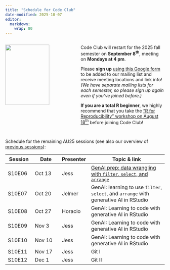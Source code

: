 ```yaml
---
title: "Schedule for Code Club"
date-modified: 2025-10-07
editor: 
  markdown: 
    wrap: 80
---
```


::::: columns
::: {.column width="45%"}
![](img/codeclub_logo.png){fig-align="center" width="80%"}
:::

::: {.column width="55%"}
Code Club will restart for the 2025 fall semester on **September 8^th^**,
meeting on **Mondays at 4 pm**.

Please **sign up** [using this Google form](https://forms.gle/eYkMvmJShrcANUrt5)
to be added to our mailing list and receive meeting locations and link info!
*(We have separate mailing lists for each semester, so please sign up again even
if you've joined before.)*

**If you are a total R beginner**, we highly recommend that you take the ["R for
Reproducibility" workshop on August 18^th^](../posts/ZZ_2025-08_workshop/)
before joining Code Club!

<hr style="height:1pt; visibility:hidden;" />
:::
:::::

Schedule for the remaining AU25 sessions (see also our overview of [previous sessions](./previous.qmd)):

| Session | Date   | Presenter | Topic & link                                               |
|--------------|--------------|--------------|----------------------------------------|
| S10E06  | Oct 13 | Jess      | [GenAI prep: data wrangling with `filter`, `select`, and `arrange` ](../posts/S10E06_ai_filter-select-basics_01)                      |
| S10E07  | Oct 20 | Jelmer    | GenAI: learning to use `filter`, `select`, and `arrange` with generative AI in RStudio |
| S10E08  | Oct 27 | Horacio   | GenAI: Learning to code with generative AI in RStudio          |
| S10E09  | Nov 3  | Jess      | GenAI: Learning to code with generative AI in RStudio           |
| S10E10  | Nov 10 | Jess      | GenAI: Learning to code with generative AI in RStudio            |
| S10E11  | Nov 17 | Jess      | Git I                                                      |
| S10E12  | Dec 1  | Jess      | Git II                                                     |
